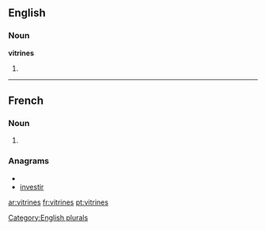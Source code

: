 ==English==

===Noun===
'''vitrines'''

# {{plural of|[[vitrine]]}}

[[Category:English plurals]]

----

==French==

===Noun===
{{infl|fr|plural}} {{f|p}}

# {{plural of|vitrine|lang=French}}

===Anagrams===
* {{alphagram|eiinrstv}}
* [[investir#French|investir]]

[[ar:vitrines]]
[[fr:vitrines]]
[[pt:vitrines]]